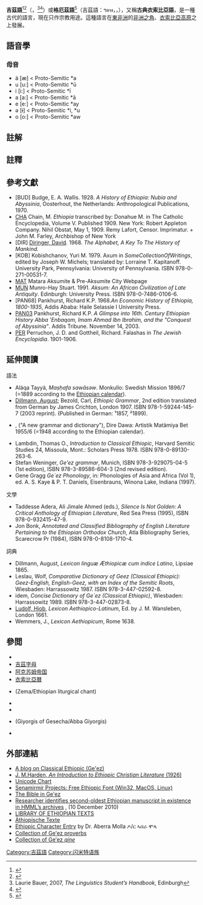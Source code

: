 {{noteTA
|G1=Country
}}
{{Infobox language
|name=吉茲語
|altname=格厄茲語
|nativename={{Unicode|ግዕዝ}} ''{{transl|sem|Gəʿəz}}''
|pronunciation={{IPA-all|ɡɨʕɨz}}
|states= [[厄立特里亞|厄立特里亞]]、[[衣索比亞|衣索比亞]]
|extinct=估计在4世纪<ref>[[Evans_De_Lacy_O'Leary|Evans De Lacy O'Leary]], 2000 "Comparative grammar of the semitic languages". Routledge. P 23.</ref>至10世纪之间<ref name=GraggSL>Gene Gragg 1997. "The Semitic Languages". Taylor & Francis. [[Robert_Hetzron|Robert Hetzron]] Ed. ISBN 978-0-415-05767-7.</ref>。
|speakers2=仍然作为礼拜语言使用<ref name=CHA>"No longer in popular use, Ge'ez has always remained the language of the Church", [CHA]</ref>。
|familycolor=亚非语系
|fam1=[[亚非语系|亚非语系]]
|fam2=[[闪米特语族|闪米特语族]]
|fam3=[[西閃米特語支|西閃米特語支]]
|fam4={{Link-en|南閃族語言|South Semitic languages}}
|fam5={{Link-en|衣索比亞閃族語言|Ethiopian Semitic languages}}
|fam6={{Link-en|北衣索比亞語言|North Ethiopic languages}}
|script=[[吉茲字母|吉茲字母]]
|nation=[[衣索比亞正教會|衣索比亞正教會]]、{{Link-en|厄立特里亞正教會|Eritrean Orthodox Tewahedo Church}}、[[衣索比亞禮天主教會|衣索比亞禮天主教會]]<ref name=CHA/>及[[贝塔以色列|贝塔以色列人]]<ref name=PER>"They read the Bible in Geez" (Leaders and Religion of the Falashas); "after each passage, recited in Geez, the translation is read in Kailina" (Festivals). [PER]. Note the publication date of this source.</ref>的礼拜语言。
|iso2=gez
|iso3=gez
|notice=IPA
}}
'''吉茲語'''<ref>{{cite book|url=https://books.google.se/books?id=RNYPAQAAMAAJ|title=中国语言文字学大辞典|author=唐作藩|publisher=中国大百科全书出版社|year=2007|isbn=9787500076803|page=6}}</ref><ref>{{cite book|url=https://books.google.se/books?id=kzIEAAAAYAAJ|title=簡明大英百科全書|publisher=臺灣中華書局|year=1988|pages=56, 625}}</ref>（{{lang-en|Geʽez}}，{{IPAc-en|ˈ|ɡ|iː|ɛ|z}}<ref>Laurie Bauer, 2007, ''The Linguistics Student’s Handbook'', Edinburgh</ref><ref>{{OED|Geez}}</ref>）或'''格厄茲語'''<ref>{{Cite magazine |title=死海古卷. 揭示二千年前聖經真貌（下）|author=洪放|url=http://www.christianweekly.net/2012/ta2017665.htm |access-date=2020-09-30 |date=2012-04-22 |magazine=基督教週報 |issue=2487 |publisher=[[香港華人基督教聯會|香港華人基督教聯會]] |language=zh-hant |archive-date=2017-03-20|archive-url=https://web.archive.org/web/20170320225034/http://www.christianweekly.net/2012/ta2017665.htm|dead-url=no}}</ref>（吉茲語：ግዕዝ，''{{Semxlit|Gəʿəz}}''，{{IPA-all|ɡɨʕɨz}}{{noteTag|1={{IPA|[ɨ]}}是[[閉央不圓唇元音|閉央不圓唇元音]]，勿與[[閉前不圓唇元音|閉前不圓唇元音]]{{IPA|[i]}}混淆。}}），又稱'''古典衣索比亞語'''，是一種古代的語言，現在只作宗教用途。這種語言在[[東非洲|東非洲]]的[[非洲之角|非洲之角]]、[[衣索比亞|衣索比亞]][[高原|高原]]之上發展。

== 語音學 ==
=== 母音 ===
* ä [æ]  < Proto-Semitic *a
* u [u:] < Proto-Semitic *ū
* i [i:] < Proto-Semitic *ī
* a [a:] 	< Proto-Semitic *ā
* e [e:] < Proto-Semitic *ay
* ə [ɨ] < Proto-Semitic *i, *u
* o [o:] < Proto-Semitic *aw

==註解==
{{NoteFoot}}

==註釋==
{{reflist|30em}}

==參考文獻==
{{refbegin|30em}}
*[BUD] Budge, E. A. Wallis. 1928. ''A History of Ethiopia: Nubia and Abyssinia'', Oosterhout, the Netherlands: Anthropological Publications, 1970.
*[https://web.archive.org/web/20070206102731/http://www.newadvent.org/cathen/05566a.htm CHA] Chain, M. ''Ethiopia'' transcribed by: Donahue M. in The Catholic Encyclopedia, Volume V. Published 1909. New York: Robert Appleton Company. Nihil Obstat, May 1, 1909. Remy Lafort, Censor. Imprimatur. + John M. Farley, Archbishop of New York
*[DIR] [[Diringer,_David|Diringer, David]]. 1968. ''The Alphabet, A Key To The History of Mankind.''
*[KOB] Kobishchanov, Yuri M. 1979. Axum in ''SomeCollectionOfWritings''{{Citation needed|date=February 2007}}, edited by Joseph W. Michels; translated by: Lorraine T. Kapitanoff. University Park, Pennsylvania: University of Pennsylvania. ISBN 978-0-271-00531-7.
*[https://web.archive.org/web/20060211171331/http://hometown.aol.com/_ht_a/atobrukh/archaeology/matara/matara.html MAT] Matara Aksumite & Pre-Aksumite City Webpage
*[http://www.dskmariam.org/artsandlitreature/litreature/pdf/aksum.pdf MUN]{{Wayback|url=http://www.dskmariam.org/artsandlitreature/litreature/pdf/aksum.pdf |date=20130123223427 }} Munro-Hay Stuart. 1991. ''Aksum: An African Civilization of Late Antiquity''. Edinburgh: University Press. ISBN 978-0-7486-0106-6.
*[PAN68] Pankhurst, Richard K.P. 1968.''An Economic History of Ethiopia, 1800-1935'', Addis Ababa: Haile Selassie I University Press.
*[http://www.addistribune.com/Archives/2003/11/14-11-03/Glimpse.htm PAN03] {{Wayback|url=http://www.addistribune.com/Archives/2003/11/14-11-03/Glimpse.htm |date=20160102110515 }} Pankhurst, Richard K.P. ''A Glimpse into 16th. Century Ethiopian History Abba 'Enbaqom, Imam Ahmad Ibn Ibrahim, and the "Conquest of Abyssinia"''. Addis Tribune. November 14, 2003.
*[http://www.jewishencyclopedia.com/view.jsp?artid=13&letter=F&search=geez PER] {{Wayback|url=http://www.jewishencyclopedia.com/view.jsp?artid=13&letter=F&search=geez |date=20110614225955 }} Perruchon, J. D. and Gottheil, Richard. Falashas in ''The Jewish Encyclopidia''. 1901-1906.
{{refend}}

==延伸閱讀==
{{refbegin|30em}}
;語法
* Aläqa Tayyä, ''Maṣḥafa sawāsəw''. Monkullo: Swedish Mission 1896/7 (=1889 according to the [[埃塞俄比亞曆|Ethiopian calendar]]).
* [[August_Dillmann|Dillmann, August]]; Bezold, Carl, ''Ethiopic Grammar'', 2nd edition translated from German by James Crichton, London 1907. ISBN 978-1-59244-145-7 (2003 reprint). (Published in German: ¹1857, ²1899). 
* {{IPA|Kidanä Wäld Kəfle}}, ''{{IPA|Maṣḥafa sawāsəw wagəss wamazgaba ḳālāt ḥaddis}}'' ("A new grammar and dictionary"), Dire Dawa: Artistik Matämiya Bet 1955/6 (=1948 according to the Ethiopian calendar).
* Lambdin, Thomas O., ''Introduction to Classical Ethiopic'', Harvard Semitic Studies 24, Missoula, Mont.: Scholars Press 1978. ISBN 978-0-89130-263-6.
* Stefan Weninger, ''Ge'ez grammar'', Munich, ISBN 978-3-929075-04-5 (1st edition), ISBN 978-3-89586-604-3 (2nd revised edition).
* Gene Gragg ''Ge`ez Phonology'', in: Phonologies of Asia and Africa (Vol 1), ed. A. S. Kaye & P. T. Daniels, Eisenbrauns, Winona Lake, Indiana (1997).
;文學
* Taddesse Adera, Ali Jimale Ahmed (eds.), ''Silence Is Not Golden: A Critical Anthology of Ethiopian Literature'', Red Sea Press (1995), ISBN 978-0-932415-47-9.
* Jon Bonk, ''Annotated and Classified Bibliography of English Literature Pertaining to the Ethiopian Orthodox Church'', Atla Bibliography Series, Scarecrow Pr (1984), ISBN 978-0-8108-1710-4.
;詞典
* Dillmann, August, ''Lexicon linguæ Æthiopicæ cum indice Latino'', Lipsiae 1865.
* Leslau, Wolf, ''Comparative Dictionary of Geez (Classical Ethiopic): Geez-English, English-Geez, with an Index of the Semitic Roots'', Wiesbaden: Harrassowitz 1987. ISBN 978-3-447-02592-8.
* idem, ''Concise Dictionary of Ge`ez (Classical Ethiopic)'', Wiesbaden: Harrassowitz 1989. ISBN 978-3-447-02873-8.
* [[Hiob_Ludolf|Ludolf, Hiob]], ''Lexicon Aethiopico-Latinum'', Ed. by J. M. Wansleben, London 1661.
* Wemmers, J., ''Lexicon Aethiopicum'', Rome 1638.
{{refend}}

==參閲==
{{div col|2}}
*{{le|吉茲語盲文|Ge'ez Braille}}
*[[吉茲字母|吉茲字母]]
* [[阿克苏姆帝国|阿克苏姆帝国]]
* [[衣索比亞曆|衣索比亞曆]]
*{{le|衣索比亞聖歌|Ethiopian chant}}(Zema/Ethiopian liturgical chant)
*{{le|厄利垂亞語言|Languages of Eritrea}}
*{{le|厄利垂亞文學|Eritrean literature}}
*{{le|塞格拉的吉約吉斯|Giyorgis of Segla}}(Giyorgis of Gesecha/Abba Giyorgis)
*{{le|科普特音樂|Coptic music}}
{{div col end}}

== 外部連結 ==
{{refbegin}}
*[http://www.classicalethiopic.blogspot.com/ A blog on Classical Ethiopic (Ge'ez)]{{Wayback|url=http://www.classicalethiopic.blogspot.com/ |date=20160528164128 }}
*[https://web.archive.org/web/20060810221758/http://www.tertullian.org/fathers/harden_ethiopic_literature.htm J. M.Harden, ''An Introduction to Ethiopic Christian Literature'' (1926)]
*[http://www.unicode.org/charts/PDF/U1200.pdf Unicode Chart]{{Wayback|url=http://www.unicode.org/charts/PDF/U1200.pdf |date=20160417080104 }}
*[http://www.senamirmir.com/projects/typography/typeface.html Senamirmir Projects:  Free Ethiopic Font (Win32, MacOS, Linux)] {{Wayback|url=http://www.senamirmir.com/projects/typography/typeface.html |date=20210211204231 }}
*[http://www.tau.ac.il/~hacohen/Biblia.html The Bible in Ge'ez] {{Wayback|url=http://www.tau.ac.il/~hacohen/Biblia.html |date=20201217065324 }}
*[http://www.waltainfo.com/index.php?option=com_content&task=view&id=24677&Itemid=52 Researcher identifies second-oldest Ethiopian manuscript in existence in HMML’s archives] {{Wayback|url=http://www.waltainfo.com/index.php?option=com_content&task=view&id=24677&Itemid=52 |date=20110513051242 }}, {{tsl|en|Walta Information Center|瓦尔塔信息中心|Walta Information Center}} (10 December 2010)
*[https://web.archive.org/web/20060219131216/http://enlil.ff.cuni.cz/ethiopian/shelf_noframe.htm LIBRARY OF ETHIOPIAN TEXTS]
*[https://web.archive.org/web/20120810131149/http://www.uni-mainz.de/Organisationen/TLA/texte/index.html Äthiopische Texte]
*[http://freetyping.geezedit.com Ethiopic Character Entry] {{Wayback|url=http://freetyping.geezedit.com/ |date=20201204081045 }} by Dr. Aberra Molla ዶ/ር ኣበራ ሞላ
*[https://web.archive.org/web/20140222130842/http://www.good-amharic-books.com/images/PDFs/geez-prov.pdf Collection of Ge'ez proverbs]
*[https://web.archive.org/web/20140222130840/http://www.good-amharic-books.com/onebook.php?bookID=636 Collection of Ge'ez ''qine'']
{{refend}}

{{Afro-Asiatic languages}}
{{list of writing systems}}
{{writing systems}}

{{Authority control}}
[[Category:吉茲語|Category:吉茲語]]
[[Category:闪米特语族|Category:闪米特语族]]